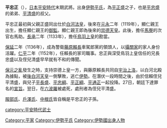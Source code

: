 {{unreferenced|time=2017-02-28T17:25:52+00:00}}
{{japanese|japanese=平 忠正|kana=たいら の ただまさ|romaji=Taira no Tadamasa}}
'''平忠正'''（{{bd|？||1156年|8月15日（保元元年七月二十八）|}}），[[日本|日本]][[平安時代|平安時代]]末期武將。出身[[伊勢平氏|伊勢平氏]]，為[[平正盛|平正盛]]之子，也是[[平忠盛|平忠盛]]的弟弟、[[平清盛|平清盛]]的叔父。

平忠正最初與父親正盛同出仕於[[白河天皇|白河法皇]]，後來在[[元永|元永]]二年（1119年），顯仁親王出生，擔任顯仁親王的[[御監|御監]]。顯仁親王即為後來的[[崇德天皇|崇德天皇]]。此後，擔任[[馬寮|馬寮]]的次官右馬助。[[長承|長承]]二年（1133年），擔任[[鳥羽天皇|鳥羽上皇]]的勘當。

[[保延|保延]]二年（1136年），成為警衛[[藤原賴長|藤原賴長]]車駕郎黨的領頭人，以[[攝關家|攝關家]]的家人身份活躍。[[仁平_(近衛天皇)|仁平]]二年（1152年），任賴長的家司職事。忠正與深受鳥羽上皇信任的兄長忠盛以及侄兒清盛早早就有不和的傳聞。

[[保元之亂|保元之亂]]發生之時，支持崇德上皇一方，與藤原賴長共同自[[宇治|宇治]][[上洛|上洛]]，以白河北殿為據點，被[[後白河天皇|後白河天皇]]一側擊敗，逃亡[[伊勢國|伊勢]]。在潛伏一段時間之後，由於信賴侄兒平清盛，與兒子[[平長盛|平長盛]]、[[平忠綱|平忠綱]]、[[平正綱|平正綱]]、[[平通正|平通正]]一起投降。27日，朝廷下達罪名的[[宣旨|宣旨]]。翌日，在[[六波羅|六波羅]]被處死，處刑者為侄兒平清盛。

[[服部氏|服部氏]]、[[戶澤氏|戶澤氏]]、[[中根氏|中根氏]]皆自稱是平忠正的子孫。

[[category:平安時代武士|category:平安時代武士]]
[[Category:平家|Category:平家]]
[[Category:伊勢平氏|Category:伊勢平氏]]
[[Category:伊勢國出身人物|Category:伊勢國出身人物]]
